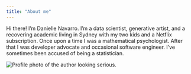 ```yaml
---
title: "About me"
---
```


Hi there! I'm Danielle Navarro. I'm a data scientist, generative artist, and a recovering academic living in Sydney with my two kids and a Netflix subscription. Once upon a time I was a mathematical psychologist. After that I was developer advocate and occasional software engineer. I've sometimes been accused of being a statistician. 

::: {.column-margin}

![](../image/danielle-2.jpg){fig-align="center" alt="Profile photo of the author looking serious."}
:::
